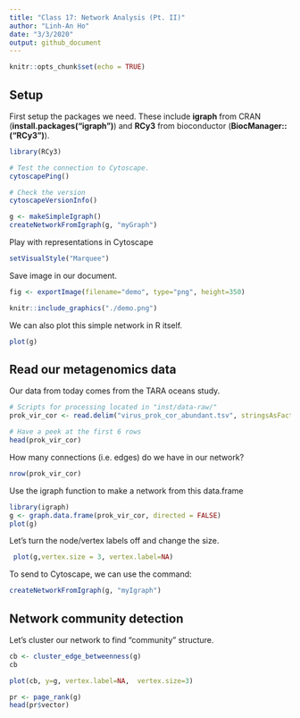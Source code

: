 ```yaml
---
title: "Class 17: Network Analysis (Pt. II)"
author: "Linh-An Ho"
date: "3/3/2020"
output: github_document
---
```


```r
knitr::opts_chunk$set(echo = TRUE)
```

## Setup
First setup the packages we need. These include **igraph** from CRAN (**install.packages("igraph")**) and **RCy3** from bioconductor (**BiocManager::("RCy3")**).

```r
library(RCy3)

# Test the connection to Cytoscape.
cytoscapePing()
```
```r
# Check the version
cytoscapeVersionInfo()
```
```r
g <- makeSimpleIgraph()
createNetworkFromIgraph(g, "myGraph")
```

Play with representations in Cytoscape
```r
setVisualStyle("Marquee")
```
Save image in our document.
```r
fig <- exportImage(filename="demo", type="png", height=350)
```

```r
knitr::include_graphics("./demo.png")
```

We can also plot this simple network in R itself.
```r
plot(g)
```

## Read our metagenomics data

Our data from today comes from the TARA oceans study.
```r
# Scripts for processing located in "inst/data-raw/"
prok_vir_cor <- read.delim("virus_prok_cor_abundant.tsv", stringsAsFactors = FALSE)

# Have a peek at the first 6 rows
head(prok_vir_cor)
```

How many connections (i.e. edges) do we have in our network?
```r
nrow(prok_vir_cor)
```

Use the igraph function to make a network from this data.frame
```r
library(igraph)
g <- graph.data.frame(prok_vir_cor, directed = FALSE)
plot(g)
```

Let's turn the node/vertex labels off and change the size.
```r
 plot(g,vertex.size = 3, vertex.label=NA)
```

To send to Cytoscape, we can use the command:

```r
createNetworkFromIgraph(g, "myIgraph")
```

## Network community detection

Let's cluster our network to find "community" structure.

```r
cb <- cluster_edge_betweenness(g)
cb
```

```r
plot(cb, y=g, vertex.label=NA,  vertex.size=3)
```


```r
pr <- page_rank(g)
head(pr$vector)
```







